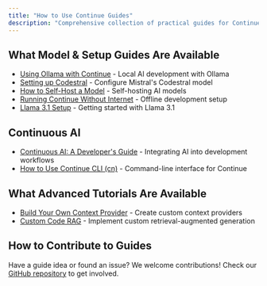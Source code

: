 ```yaml
---
title: "How to Use Continue Guides"
description: "Comprehensive collection of practical guides for Continue including model setup, local development with Ollama, offline usage, self-hosting, custom context providers, and advanced customization tutorials"
---
```


## What Model & Setup Guides Are Available

- [Using Ollama with Continue](/guides/ollama-guide) - Local AI development with Ollama
- [Setting up Codestral](/guides/set-up-codestral) - Configure Mistral's Codestral model
- [How to Self-Host a Model](/guides/how-to-self-host-a-model) - Self-hosting AI models
- [Running Continue Without Internet](/guides/running-continue-without-internet) - Offline development setup
- [Llama 3.1 Setup](/guides/llama3.1) - Getting started with Llama 3.1

## Continuous AI 
- [Continuous AI: A Developer's Guide](/guides/continuous-ai) - Integrating AI into development workflows
- [How to Use Continue CLI (cn)](/guides/continue-cli) - Command-line interface for Continue

## What Advanced Tutorials Are Available
- [Build Your Own Context Provider](/guides/build-your-own-context-provider) - Create custom context providers
- [Custom Code RAG](/guides/custom-code-rag) - Implement custom retrieval-augmented generation

## How to Contribute to Guides

Have a guide idea or found an issue? We welcome contributions! Check our [GitHub repository](https://github.com/continuedev/continue) to get involved.
